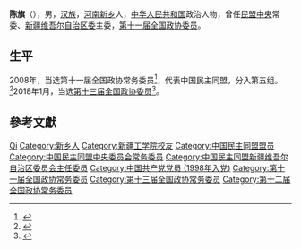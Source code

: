 '''陈旗'''（{{bd|1957年|11月|}}），男，[[汉族|汉族]]，[[河南|河南]][[新乡|新乡]]人，[[中华人民共和国|中华人民共和国]]政治人物，曾任[[民盟中央|民盟中央]]常委、[[中国民主同盟新疆维吾尔自治区委员会|新疆维吾尔自治区委]]主委，[[第十一届全国政协委员|第十一届全国政协委员]]。

== 生平 ==
2008年，当选第十一届全国政协常务委员<ref>{{cite news|title=第十一届全国政协委员名单|url=http://www.indaa.com.cn/zt/2009qglh/zxzs/200903/t20090303_127573.html|accessdate=2013-04-09|newspaper=新华社北京1月25日电 中国人民政治协商会议第十一届全国委员会委员名单(共2237人，2008年1月25日政协第十届全国委员会常务委员会第二十次会议通过)|date=2008年1月25日|deadurl=yes|archiveurl=https://web.archive.org/web/20130928014403/http://www.indaa.com.cn/zt/2009qglh/zxzs/200903/t20090303_127573.html|archivedate=2013年9月28日}}</ref>，代表中国民主同盟，分入第五组。<ref>{{cite news|title=全国政协信息-陈旗|url=http://www.cppcc.gov.cn/CMS/wylibary/showJcwyxtInfoWylibary.action?tabJcwyxt.guid=11W0001860&wytype=wjwy|accessdate=2013-04-11|newspaper=全国政协委员会|archive-date=2018-01-27|archive-url=https://web.archive.org/web/20180127143414/http://www.cppcc.gov.cn/CMS/wylibary/showJcwyxtInfoWylibary.action?tabJcwyxt.guid=11W0001860&wytype=wjwy|dead-url=no}}</ref>2018年1月，当选[[中国人民政治协商会议第十三届全国委员会委员名单|第十三届全国政协委员]]<ref>{{Cite web|url=http://sports.163.com/18/0126/06/D92BRKK400051C89.html|title=中国人民政治协商会议第十三届全国委员会委员名单|accessdate=2018-01-26|last=|work=网易|archive-url=https://web.archive.org/web/20180127143232/http://sports.163.com/18/0126/06/D92BRKK400051C89.html|archive-date=2018-01-27|dead-url=yes}}</ref>。

== 參考文獻 ==
{{reflist}}

{{中国政治人物小作品}}
{{Navboxes 
| title  = 陈旗在[[中国民主同盟|中国民主同盟]]的职务
| list1  =
{{中国民主同盟第十届中央委员会}}
{{中国民主同盟第十一届中央委员会}}
{{中国民主同盟第十二届中央委员会}}
}}

{{Authority control}}
{{DEFAULTSORT:Chen陈}}
[[Category:陈姓|Qi]]
[[Category:新乡人|Category:新乡人]]
[[Category:新疆工学院校友|Category:新疆工学院校友]]
[[Category:中国民主同盟盟员|Category:中国民主同盟盟员]]
[[Category:中国民主同盟中央委员会常务委员|Category:中国民主同盟中央委员会常务委员]]
[[Category:中国民主同盟新疆维吾尔自治区委员会主任委员|Category:中国民主同盟新疆维吾尔自治区委员会主任委员]]
[[Category:中国共产党党员_(1998年入党)|Category:中国共产党党员 (1998年入党)]]
[[Category:第十一届全国政协常务委员|Category:第十一届全国政协常务委员]]
[[Category:第十三届全国政协常务委员|Category:第十三届全国政协常务委员]]
[[Category:第十二届全国政协常务委员|Category:第十二届全国政协常务委员]]